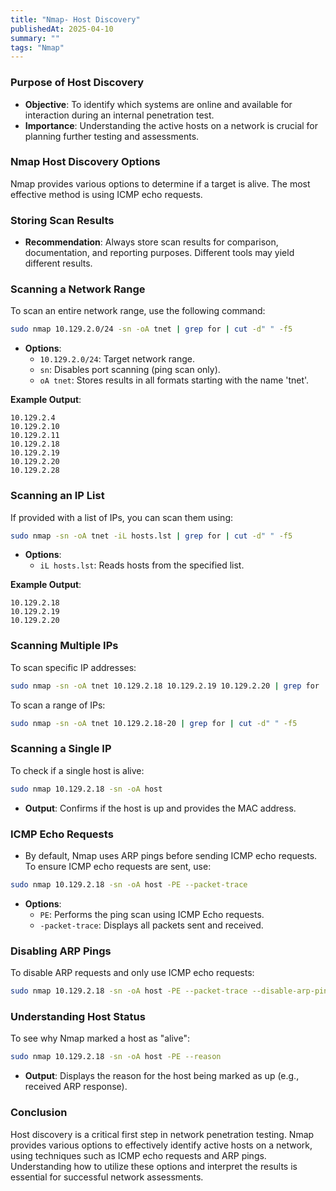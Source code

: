 ```yaml
---
title: "Nmap- Host Discovery"
publishedAt: 2025-04-10
summary: ""
tags: "Nmap"
---
```



### Purpose of Host Discovery

- **Objective**: To identify which systems are online and available for interaction during an internal penetration test.
- **Importance**: Understanding the active hosts on a network is crucial for planning further testing and assessments.

### Nmap Host Discovery Options

Nmap provides various options to determine if a target is alive. The most effective method is using ICMP echo requests.

### Storing Scan Results

- **Recommendation**: Always store scan results for comparison, documentation, and reporting purposes. Different tools may yield different results.

### Scanning a Network Range

To scan an entire network range, use the following command:

```bash
sudo nmap 10.129.2.0/24 -sn -oA tnet | grep for | cut -d" " -f5

```

- **Options**:
    - `10.129.2.0/24`: Target network range.
    - `sn`: Disables port scanning (ping scan only).
    - `oA tnet`: Stores results in all formats starting with the name 'tnet'.

**Example Output**:

```
10.129.2.4
10.129.2.10
10.129.2.11
10.129.2.18
10.129.2.19
10.129.2.20
10.129.2.28

```

### Scanning an IP List

If provided with a list of IPs, you can scan them using:

```bash
sudo nmap -sn -oA tnet -iL hosts.lst | grep for | cut -d" " -f5

```

- **Options**:
    - `iL hosts.lst`: Reads hosts from the specified list.

**Example Output**:

```
10.129.2.18
10.129.2.19
10.129.2.20

```

### Scanning Multiple IPs

To scan specific IP addresses:

```bash
sudo nmap -sn -oA tnet 10.129.2.18 10.129.2.19 10.129.2.20 | grep for | cut -d" " -f5

```

To scan a range of IPs:

```bash
sudo nmap -sn -oA tnet 10.129.2.18-20 | grep for | cut -d" " -f5

```

### Scanning a Single IP

To check if a single host is alive:

```bash
sudo nmap 10.129.2.18 -sn -oA host

```

- **Output**: Confirms if the host is up and provides the MAC address.

### ICMP Echo Requests

- By default, Nmap uses ARP pings before sending ICMP echo requests. To ensure ICMP echo requests are sent, use:

```bash
sudo nmap 10.129.2.18 -sn -oA host -PE --packet-trace

```

- **Options**:
    - `PE`: Performs the ping scan using ICMP Echo requests.
    - `-packet-trace`: Displays all packets sent and received.

### Disabling ARP Pings

To disable ARP requests and only use ICMP echo requests:

```bash
sudo nmap 10.129.2.18 -sn -oA host -PE --packet-trace --disable-arp-ping

```

### Understanding Host Status

To see why Nmap marked a host as "alive":

```bash
sudo nmap 10.129.2.18 -sn -oA host -PE --reason

```

- **Output**: Displays the reason for the host being marked as up (e.g., received ARP response).

### Conclusion

Host discovery is a critical first step in network penetration testing. Nmap provides various options to effectively identify active hosts on a network, using techniques such as ICMP echo requests and ARP pings. Understanding how to utilize these options and interpret the results is essential for successful network assessments.